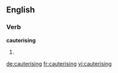 
==English==

===Verb===
'''cauterising'''

# {{present participle of|[[cauterise]]}}

[[de:cauterising]]
[[fr:cauterising]]
[[vi:cauterising]]